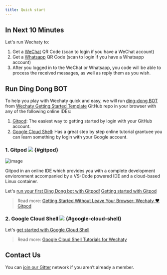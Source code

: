 ```yaml
---
title: Quick start
---
```


<!-- Pushes a curious reader through the first few minutes of use. -->

## In Next 10 Minutes

Let's run Wechaty to:

1. Get a [WeChat](https://web.wechat.com/) QR Code (scan to login if you have a WeChat account)
1. Get a [Whatsapp](https://web.whatsapp.com/) QR Code (scan to login if you have a Whatsapp account)
1. After you logged in to the WeChat or Whatsapp, you code will be able to process the received messages, as well as reply them as you wish.

## Run Ding Dong BOT

To help you play with Wechaty quick and easy, we will run [ding-dong BOT](https://github.com/wechaty/wechaty-getting-started/blob/master/examples/ding-dong-bot.ts) from [Wechaty Getting Started Template](https://github.com/wechaty/wechaty-getting-started) GitHub repo in your browser with any of the following online IDEs:

1. [Gitpod](#gitpod): The easiest way to getting started by login with your GitHub account.
1. [Google Cloud Shell](#google-cloud-shell): Has a great step by step online tutorial grantuee you can learn something by login with your Google account.

### 1. Gitpod [![][gitpod_img]][gitpod_link] {#gitpod}

[gitpod_img]: https://img.shields.io/badge/Gitpod-Ready--to--Code-blue?logo=gitpod
[gitpod_link]: https://gitpod.io/#https://github.com/wechaty/wechaty-getting-started

![image](https://wechaty.js.org/assets/2021/04-gitpod-getting-started/gitpod.png)

Gitpod in an online IDE which provides you with a complete development envioronment accompanied by a VS-Code powered IDE and a cloud-based Linux container.

Let's [run your first Ding Dong bot with Gitpod!][gitpod_link]
<a href="https://gitpod.io/#https://github.com/wechaty/wechaty-getting-started" onClick="ga('send', 'event', 'docs', 'getting-started', 'google-cloud-shell', '1');">
  Getting started with Gitpod
</a>

> Read more: [Getting Started Without Leave Your Browser: Wechaty ❤️ Gitpod](https://wechaty.js.org/2021/02/06/wechaty-getting-started-without-leave-your-browser/)

### 2. Google Cloud Shell [![][shell_img]][shell_link] {#google-cloud-shell}

<!-- https://gstatic.com/cloudssh/images/open-btn.svg -->
[shell_img]: https://img.shields.io/badge/%F0%9F%92%BB%20Google%20Cloud%20Shell-%3C%2F%3E-blue
[shell_link]: https://ssh.cloud.google.com/cloudshell/editor?cloudshell_git_repo=https%3A%2F%2Fgithub.com%2Fwechaty%2Fwechaty-getting-started&cloudshell_open_in_editor=examples/ding-dong-bot.ts&cloudshell_workspace=.&cloudshell_tutorial=examples/tutorials/google-cloud-shell-tutorial.md

Let's [get started with Google Cloud Shell][shell_link]

> Read more: [Google Cloud Shell Tutorials for Wechaty](https://wechaty.js.org/2021/02/20/google-cloud-shell-tutorials/)

## Contact Us

You can [join our Gitter](https://gitter.im/wechaty/wechaty) network if you aren’t already a member.

